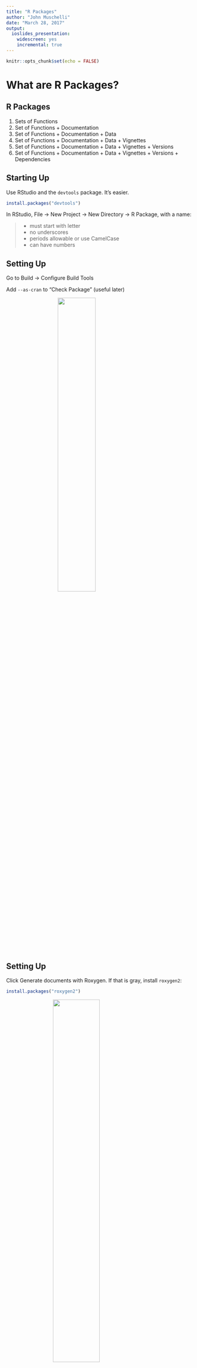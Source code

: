 ```yaml
---
title: "R Packages"
author: "John Muschelli"
date: "March 28, 2017"
output: 
  ioslides_presentation:
    widescreen: yes
    incremental: true
---
```


```r
knitr::opts_chunk$set(echo = FALSE)
```

# What are R Packages?

## R Packages {.build}

1.  Sets of Functions
2.  Set of Functions + Documentation
3.  Set of Functions + Documentation + Data 
4.  Set of Functions + Documentation + Data + Vignettes
5.  Set of Functions + Documentation + Data + Vignettes + Versions
6.  Set of Functions + Documentation + Data + Vignettes + Versions + Dependencies


## Starting Up

Use RStudio and the `devtools` package.  It's easier.

```r
install.packages("devtools")
```

In RStudio, File -> New Project -> New Directory -> R Package, with a name:

> - must start with letter
> - no underscores
> - periods allowable or use CamelCase
> - can have numbers

## Setting Up

Go to Build -> Configure Build Tools

Add `--as-cran` to "Check Package" (useful later)

<img src="figures/build_tools.png" style="width: 45%; display: block; margin: auto;">


## Setting Up

Click Generate documents with Roxygen.  If that is gray, install `roxygen2`:

```r
install.packages("roxygen2")
```

<img src="figures/roxygen.png" style="width: 50%; display: block; margin: auto;">

Click "Configure" - click all the boxes.

## Configuring the Setup

> - Delete the `man` folder 
>   - `roxygen2` will create the documentation automatically
> - Delete NAMESPACE file (we will discuss later)
> - `roxygen2` will create the documentation automatically


## DESCRIPTION file

In the RStudio project, go to "Go to file/function" search bar on the menu bar.
    
>  - This searches through the files in the package.
>    - Also searches for **function names** and can go to that function in the file

Type "DESCRIPTION" and open that file.

## DESCRIPTION file

> - "Title - What the Package Does (Title Case)
> - "Author: YOURNAME"
> - "Maintainer: YOURNAME <your@email.com>"
> - "Description: Use paragraph prose here.  Don't start with word package"
    Use four spaces when indenting paragraphs within the Description.
> - "License: ", one of GPL-2 GPL-3 LGPL-2 LGPL-2.1 LGPL-3 AGPL-3 Artistic-2.0
BSD_2_clause BSD_3_clause MIT

## DESCRIPTION file: additional fields

> - Imports: package1, package2
>   - packages with specific functions called in package
> - Depends: package3, package5
>   - packages with **ALL** functions loaded from package
> - Suggests: package4, package6
>   - used in **examples** or **vignettes**

## Roxygen2

Roxygen allows for functions and documentation in the same file. Let's make a function:

```r
top = function(x, n) {
  print(x[1:n, 1:n])
}
```

Save this to `top.R` file in `R/` (where R functions are).  Delete `hello.R` file.

## Roxygen2

Highlight the following code:
```r
top = function(x, n) {
```

Go to Code -> Insert Roxygen Skeleton

## Roxygen Skeleton:

Output:
```
#' Title
#'
#' @param x 
#' @param n 
#'
#' @return
#' @export
#'
#' @examples
```


## Roxygen Skeleton:

Add `@title` and `@description` tags:

```
#' @title
#' @description
#'
#' @param x 
#' @param n 
#'
#' @return
#' @export
#'
#' @examples
```


## Roxygen Skeleton:

> - `@param` stands for a parameter/argument for that function.  
> - `@return` denotes what the function returns.  This is required.  
> - `@export` - when people install your package, can they use this function
>   - non-exported functions are usually helpers, really small, or not fully formed yet
> - `@examples` - code to show how the function works.  Wrap functions in `\dontrun{}` if not wanted to run


## Roxygen Skeleton:

```
#' @title Print the top of a matrix
#' @description \code{top} is a small function to not just present the first rows
#' of a matrix, but also the first number of columns
#'
#' @param x a \code{matrix}
#' @param n Number of rows and columns to display of the matrix
#'
#' @return A \code{NULL}
#' @export
#'
#' @examples 
#' mat = matrix(rnorm(100), nrow = 10)
#' top(mat, n = 4)
#' \dontrun{
#'    top(mat, n = 10)
#' }
```


## NAMESPACE

The `NAMESPACE` files tells the R package what to import and export.  In Roxygen:

> - `@export` - adds this to the NAMESPACE file
>     - when package is installed, users can call this function
> - `@import` - in roxygen, if you want to import a **package**, you say `@import PACKAGENAME`
>     - imports **ALL** functions from that package
>     - if package is listed under Depends in DESCRIPTION, then the **whole package** is loaded when you load your package
>     - otherwise it simply exposes them for your package to use them, but not the user, users still have to do `library(PACKAGENAME)`
> - `@importFrom` - in roxygen, if you want to import a **function**, you say `@import PACKAGENAME func1 func2`
>     - only imports these functions.  Better way of doing things.
>     - if `pkgA` has function `A` and `pkgB` has functions `A` and `B`, if `@import pkgA A`,  `@import pkgB B`, then if you call `A()`, R knows it's from `pkgA`
>     - you must import anything explicitly other than from the `base` package, includying anything from `stats` (e.g. `quantile`) or `graphics` (e.g. `hist`)
    


